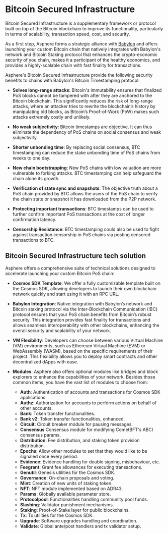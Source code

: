 
# Bitcoin Secured Infrastructure

Bitcoin Secured Infrastructure is a supplementary framework or protocol built on top of the Bitcoin blockchain to improve its functionality, particularly in terms of scalability, transaction speed, cost, and security.

As a first step, Asphere forms a strategic alliance with [Babylon](https://babylonlabs.io/) and offers launching your custom Bitcoin chain that natively integrates with Babylon's network and Bitcoin Staking protocol that enhances the crypto-economic security of you chain, makes it a participant of the healthy economics, and provides a highly-scalable chain with fast finality for transactions.

Asphere's Bitcoin Secured Infrastructure provide the following security benefits to chains with Babylon's Bitcoin Timestamping protocol:

  * **Solves long-range attacks**: Bitcoin's immutability ensures that finalized PoS blocks cannot be tampered with after they are anchored to the Bitcoin blockchain. This significantly reduces the risk of long-range attacks, where an attacker tries to rewrite the blockchain’s history by manipulating old blocks, as Bitcoin’s Proof-of-Work (PoW) makes such attacks extremely costly and unlikely.

  * **No weak subjectivity**: Bitcoin timestamps are objective. It can thus eliminate the dependency of PoS chains on social consensus and weak subjectivity.

  * **Shorter unbonding time**: By replacing social consensus, BTC timestamping can reduce the stake unbonding time of PoS chains from weeks to one day.

  * **New chain bootstrapping**: New PoS chains with low valuation are more vulnerable to forking attacks. BTC timestamping can help safeguard the chain alone its growth.

  * **Verification of state sync and snapshots**: The objective truth about a PoS chain provided by BTC allows the users of the PoS chain to verify the chain state or snapshot it has downloaded from the P2P network.

  * **Protecting important transactions**: BTC timestamps can be used to further confirm important PoS transactions at the cost of longer confirmation latency.

  * **Censorship Resistance**: BTC timestamping could also be used to fight against transaction censorship in PoS chains via posting censored transactions to BTC.

## Bitcoin Secured Infrastructure tech solution

Asphere offers a comprehensive suite of technical solutions designed to accelerate launching your custom Bitcoin PoS chain:

  * **Cosmos SDK Template**: We offer a fully customizable template built on the Cosmos SDK, allowing developers to launch their own blockchain network quickly and start using it with an RPC URL.

  * **Babylon Integration**: Native integration with Babylon’s network and Bitcoin staking protocol via the Inter-Blockchain Communication (IBC) protocol ensures that your PoS chain benefits from Bitcoin’s robust security. This integration provides fast finality for transactions and allows seamless interoperability with other blockchains, enhancing the overall security and scalability of your network.

  * **VM Flexibility**: Developers can choose between various Virtual Machine (VM) environments, such as Ethereum Virtual Machine (EVM) or WebAssembly (WASM), based on the specific requirements of their project. This flexibility allows you to deploy smart contracts and other decentralized dApps with ease.

  * **Modules**: Asphere also offers optional modules like bridges and block explorers to enhance the capabilities of your network. Besides those common items, you have the vast list of modules to choose from:

    * **Auth**: Authentication of accounts and transactions for Cosmos SDK applications.
    * **Authz**: Authorization for accounts to perform actions on behalf of other accounts.
    * **Bank**: Token transfer functionalities.
    * **Bank v2**: Token transfer functionalities, enhanced.
    * **Circuit**: Circuit breaker module for pausing messages.
    * **Consensus** Consensus module for modifying CometBFT's ABCI consensus params.
    * **Distribution**: Fee distribution, and staking token provision distribution.
    * **Epochs**: Allow other modules to set that they would like to be signaled once every period.
    * **Evidence**: Evidence handling for double signing, misbehaviour, etc.
    * **Feegrant**: Grant fee allowances for executing transactions.
    * **Genutil**: Genesis utilities for the Cosmos SDK.
    * **Governance**: On-chain proposals and voting.
    * **Mint**: Creation of new units of staking token.
    * **NFT**: NFT module implemented based on ADR43.
    * **Params**: Globally available parameter store.
    * **Protocolpool**: Functionalities handling community pool funds.
    * **Slashing**: Validator punishment mechanisms.
    * **Staking**: Proof-of-Stake layer for public blockchains.
    * **Tx**: Tx utilities for the Cosmos SDK.
    * **Upgrade**: Software upgrades handling and coordination.
    * **Validate**: Global ante/post handlers and tx validator setup.


